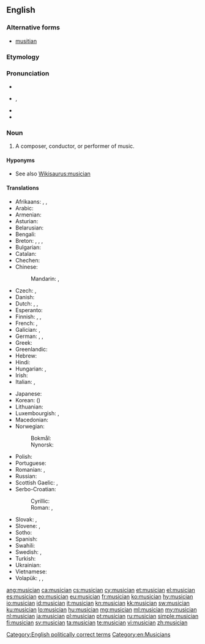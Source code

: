 {{wikipedia|dab=musician}}
==English==

===Alternative forms===
* [[musitian]] {{qualifier|obsolete}}

===Etymology===
{{suffix|music|ian}}

===Pronunciation===
* {{hyphenation|mu|si|cian}}
* {{IPA|/mjuˈzɪʃən/}}, {{X-SAMPA|/mju"zIS@n/}}
* {{audio|en-us-musician.ogg|Audio (US)}}
* {{rhymes|ɪʃən}}

===Noun===
{{en-noun}}

# A composer, conductor, or performer of music.

====Hyponyms====
* See also [[Wikisaurus:musician]]

====Translations====
{{trans-top|person who performs or writes music}}
* Afrikaans: {{t-|af|musikant|xs=Afrikaans}}, {{t-|af|musikus}}, {{t-|af|musici|p}}
* Arabic: {{t-|ar|موسيقي|m|tr=musiiqiy}}
* Armenian: {{t-|hy|երաժիշտ|tr=eražišt}}
* Asturian: {{t|ast|músicu|m}}
* Belarusian: {{t-|be|музыкант|m|tr=muzykánt|xs=Belarusian}}
* Bengali: {{t-|bn|বাদক|tr=bādak|sc=Beng|xs=Bengali}}
* Breton: {{t|br|soner|m}}, {{t|br|sonour|m}}, {{t|br|muzisian|m}}, {{t|br|muziker|m}}
* Bulgarian: {{t-|bg|музикант|m|tr=muzikánt}}
* Catalan: {{t-|ca|músic|m}}
* Chechen: {{t|cc|музыкант}}
* Chinese:
*: Mandarin: {{t-|cmn|音樂家|sc=Hani}}, {{t-|cmn|音乐家|tr=yīnyuèjiā|sc=Hani}}
* Czech: {{t+|cs|hudebník|m}}, {{t-|cs|muzikant|m}}
* Danish: {{t-|da|musiker}}
* Dutch: {{t|nl|muzikant|m}}, {{t|nl|muzikante|f}}, {{t|nl|musicus|m|f}}
* Esperanto: {{t-|eo|muzikisto|xs=Esperanto}}
* Finnish: {{t|fi|muusikko}}, {{t|fi|musikantti}}, {{t|fi|pelimanni}}
* French: {{t+|fr|musicien|m}}, {{t+|fr|musicienne|f}}
* Galician: {{t+|gl|músico|m|xs=Galician}}, {{t+|gl|música|f|xs=Galician}}
* German: {{t+|de|Musikant|m}}, {{t+|de|Musiker|m}}, {{t+|de|Musikerin|f}}
* Greek: {{t+|el|μουσικός|m|f|tr=mousikós}}
* Greenlandic: {{t-|kl|nipilersortartoq|xs=Greenlandic}}
* Hebrew: {{t-|he|מוזיקאי|tr=muzikai}}
* Hindi: {{t-|hi|संगीतकार|m|tr=sãṅgītkār|xs=Hindi}}
* Hungarian: {{t+|hu|zenész}}, {{t+|hu|muzsikus}}
* Irish: {{t-|ga|ceoltóir|m}}
* Italian: {{t+|it|musicista|m|f}}, {{t+|it|musico|m}}
{{trans-mid}}
* Japanese: {{t-|ja|音楽家|tr=おんがくか, ongakuka}}
* Korean: {{t+|ko|음악가|tr=eumakga|sc=Hang}} ({{t+|ko|音樂家|sc=Hani}})
* Lithuanian: {{t-|lt|muzikantas|xs=Lithuanian}}
* Luxembourgish: {{t-|lb|Museker|m}}, {{t-|lb|Musekerin|f}}
* Macedonian: {{t-|mk|музичар|m|tr=muzičar}}
* Norwegian:
*: Bokmål: {{t-|nb|musiker|m}}
*: Nynorsk: {{t-|nn|musikar|m}}
* Polish: {{t+|pl|muzyk|m}}
* Portuguese: {{t+|pt|músico|m}}
* Romanian: {{t+|ro|muzician|m}}, {{t-|ro|muziciană|f}}
* Russian: {{t+|ru|музыкант|m|tr=muzykánt}}
* Scottish Gaelic: {{t|gd|ceòladair|m}}, {{t|gd|neach-ciùil|m}}
* Serbo-Croatian:
*: Cyrillic: {{t-|sh|музичар|m|sc=Cyrl|xs=Serbo-Croatian}}
*: Roman: {{t-|sh|muzičar|m|xs=Serbo-Croatian}}, {{t|sh|glazbenik|m}} {{qualifier|Croatia}}
* Slovak: {{t|sk|hudobník|m}}, {{t|sk|muzikant|m}}
* Slovene: {{t|sl|glasbenik|m}}, {{t|sl|glasbenica|f}}
* Sotho: {{t-|st|sebini|xs=Sotho}}
* Spanish: {{t+|es|músico|m}}
* Swahili: {{t+|sw|mwimbaji|xs=Swahili}}
* Swedish: {{t-|sv|musikant}}, {{t+|sv|musiker}}
* Turkish: {{t+|tr|müzisyen}}
* Ukrainian: {{t-|uk|музикант|m|tr=muzykánt|xs=Ukrainian}}
* Vietnamese: {{t+|vi|nhạc sĩ|xs=Vietnamese}}
* Volapük: {{qualifier|male or female}} {{t+|vo|musigan}}, {{qualifier|make}} {{t-|vo|himusigan}}, {{qualifier|female}} {{t-|vo|jimusigan}}
{{trans-bottom}}

[[Category:English politically correct terms]]
[[Category:en:Musicians]]

[[ang:musician]]
[[ca:musician]]
[[cs:musician]]
[[cy:musician]]
[[et:musician]]
[[el:musician]]
[[es:musician]]
[[eo:musician]]
[[eu:musician]]
[[fr:musician]]
[[ko:musician]]
[[hy:musician]]
[[io:musician]]
[[id:musician]]
[[it:musician]]
[[kn:musician]]
[[kk:musician]]
[[sw:musician]]
[[ku:musician]]
[[lo:musician]]
[[hu:musician]]
[[mg:musician]]
[[ml:musician]]
[[my:musician]]
[[nl:musician]]
[[ja:musician]]
[[pl:musician]]
[[pt:musician]]
[[ru:musician]]
[[simple:musician]]
[[fi:musician]]
[[sv:musician]]
[[ta:musician]]
[[te:musician]]
[[vi:musician]]
[[zh:musician]]